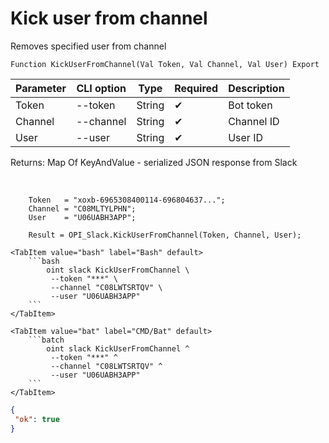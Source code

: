 ﻿---
sidebar_position: 8
---


# Kick user from channel
 Removes specified user from channel



`Function KickUserFromChannel(Val Token, Val Channel, Val User) Export`

  | Parameter | CLI option | Type | Required | Description |
  |-|-|-|-|-|
  | Token | --token | String | &#x2714; | Bot token |
  | Channel | --channel | String | &#x2714; | Channel ID |
  | User | --user | String | &#x2714; | User ID |

  
  Returns:  Map Of KeyAndValue - serialized JSON response from Slack

<br/>




```bsl title="1C:Enterprise/OneScript code example"
    Token   = "xoxb-6965308400114-696804637...";
    Channel = "C08MLTYLPHN";
    User    = "U06UABH3APP";

    Result = OPI_Slack.KickUserFromChannel(Token, Channel, User);
```
 

 <Tabs>
  
    <TabItem value="bash" label="Bash" default>
        ```bash
            oint slack KickUserFromChannel \
             --token "***" \
             --channel "C08LWTSRTQV" \
             --user "U06UABH3APP"
        ```
    </TabItem>
  
    <TabItem value="bat" label="CMD/Bat" default>
        ```batch
            oint slack KickUserFromChannel ^
             --token "***" ^
             --channel "C08LWTSRTQV" ^
             --user "U06UABH3APP"
        ```
    </TabItem>
</Tabs>


```json title="Result"
{
 "ok": true
}
```
